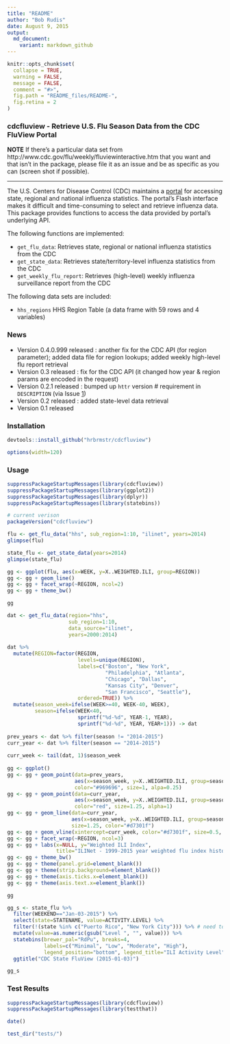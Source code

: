 ```yaml
---
title: "README"
author: "Bob Rudis"
date: August 9, 2015
output:
  md_document:
    variant: markdown_github
---
```


```r
knitr::opts_chunk$set(
  collapse = TRUE,
  warning = FALSE,
  message = FALSE,
  comment = "#>",
  fig.path = "README_files/README-",
  fig.retina = 2
)
```
### cdcfluview - Retrieve U.S. Flu Season Data from the CDC FluView Portal

**NOTE** If there's a particular data set from http://www.cdc.gov/flu/weekly/fluviewinteractive.htm that you want and that isn't in the package, please file it as an issue and be as specific as you can (screen shot if possible).

-----

The U.S. Centers for Disease Control (CDC) maintains a [portal](http://gis.cdc.gov/grasp/fluview/fluportaldashboard.html) for accessing state, regional and national influenza statistics. The portal's Flash interface makes it difficult and time-consuming to select and retrieve influenza data. This package provides functions to access the data provided by portal's underlying API.

The following functions are implemented:

- `get_flu_data`:	Retrieves state, regional or national influenza statistics from the CDC
- `get_state_data`:	Retrieves state/territory-level influenza statistics from the CDC
- `get_weekly_flu_report`:	Retrieves (high-level) weekly influenza surveillance report from the CDC

The following data sets are included:

- `hhs_regions`	HHS Region Table (a data frame with 59 rows and 4 variables)

### News

- Version 0.4.0.999 released : another fix for the CDC API (for region parameter); added data file for region lookups; added weekly high-level flu report retrieval
- Version 0.3 released : fix for the CDC API (it changed how year & region params are encoded in the request)
- Version 0.2.1 released : bumped up `httr` version # requirement in `DESCRIPTION` (via Issue [1](https://github.com/hrbrmstr/cdcfluview/issues/1))
- Version 0.2 released : added state-level data retrieval
- Version 0.1 released

### Installation

```r
devtools::install_github("hrbrmstr/cdcfluview")
```

```r
options(width=120)
```

### Usage

```r
suppressPackageStartupMessages(library(cdcfluview))
suppressPackageStartupMessages(library(ggplot2))
suppressPackageStartupMessages(library(dplyr))
suppressPackageStartupMessages(library(statebins))

# current verison
packageVersion("cdcfluview")

flu <- get_flu_data("hhs", sub_region=1:10, "ilinet", years=2014)
glimpse(flu)

state_flu <- get_state_data(years=2014)
glimpse(state_flu)

gg <- ggplot(flu, aes(x=WEEK, y=X..WEIGHTED.ILI, group=REGION))
gg <- gg + geom_line()
gg <- gg + facet_wrap(~REGION, ncol=2)
gg <- gg + theme_bw()
```

```r
gg
```

```r
dat <- get_flu_data(region="hhs", 
                    sub_region=1:10, 
                    data_source="ilinet", 
                    years=2000:2014)
 
dat %>% 
  mutate(REGION=factor(REGION,
                       levels=unique(REGION),
                       labels=c("Boston", "New York",
                                "Philadelphia", "Atlanta",
                                "Chicago", "Dallas",
                                "Kansas City", "Denver",
                                "San Francisco", "Seattle"),
                       ordered=TRUE)) %>%
  mutate(season_week=ifelse(WEEK>=40, WEEK-40, WEEK),
         season=ifelse(WEEK<40,
                       sprintf("%d-%d", YEAR-1, YEAR),
                       sprintf("%d-%d", YEAR, YEAR+1))) -> dat
 
prev_years <- dat %>% filter(season != "2014-2015")
curr_year <- dat %>% filter(season == "2014-2015")
 
curr_week <- tail(dat, 1)$season_week
 
gg <- ggplot()
gg <- gg + geom_point(data=prev_years,
                      aes(x=season_week, y=X..WEIGHTED.ILI, group=season),
                      color="#969696", size=1, alpa=0.25)
gg <- gg + geom_point(data=curr_year,
                      aes(x=season_week, y=X..WEIGHTED.ILI, group=season),
                      color="red", size=1.25, alpha=1)
gg <- gg + geom_line(data=curr_year, 
                     aes(x=season_week, y=X..WEIGHTED.ILI, group=season),
                     size=1.25, color="#d7301f")
gg <- gg + geom_vline(xintercept=curr_week, color="#d7301f", size=0.5, linetype="dashed", alpha=0.5)
gg <- gg + facet_wrap(~REGION, ncol=3)
gg <- gg + labs(x=NULL, y="Weighted ILI Index", 
                title="ILINet - 1999-2015 year weighted flu index history by CDC region\nWeek Ending Jan 3, 2015 (Red == 2014-2015 season)\n")
gg <- gg + theme_bw()
gg <- gg + theme(panel.grid=element_blank())
gg <- gg + theme(strip.background=element_blank())
gg <- gg + theme(axis.ticks.x=element_blank())
gg <- gg + theme(axis.text.x=element_blank())
```

```r
gg
```

```r
gg_s <- state_flu %>%
  filter(WEEKEND=="Jan-03-2015") %>%
  select(state=STATENAME, value=ACTIVITY.LEVEL) %>%
  filter(!(state %in% c("Puerto Rico", "New York City"))) %>% # need to add PR to statebins
  mutate(value=as.numeric(gsub("Level ", "", value))) %>%
  statebins(brewer_pal="RdPu", breaks=4, 
            labels=c("Minimal", "Low", "Moderate", "High"),
            legend_position="bottom", legend_title="ILI Activity Level") +
  ggtitle("CDC State FluView (2015-01-03)")
```

```r
gg_s
```

### Test Results

```r
suppressPackageStartupMessages(library(cdcfluview))
suppressPackageStartupMessages(library(testthat))

date()

test_dir("tests/")
```


